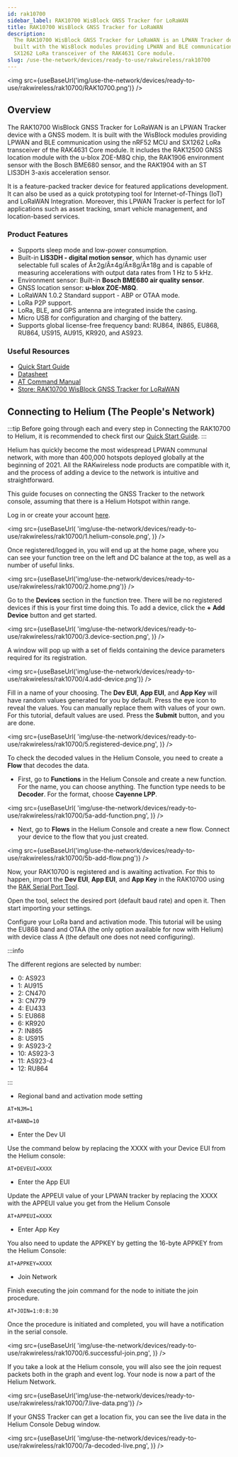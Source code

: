 ```yaml
---
id: rak10700
sidebar_label: RAK10700 WisBlock GNSS Tracker for LoRaWAN
title: RAK10700 WisBlock GNSS Tracker for LoRaWAN
description:
  The RAK10700 WisBlock GNSS Tracker for LoRaWAN is an LPWAN Tracker device with a GNSS modem. It is
  built with the WisBlock modules providing LPWAN and BLE communication using the nRF52 MCU and
  SX1262 LoRa transceiver of the RAK4631 Core module.
slug: /use-the-network/devices/ready-to-use/rakwireless/rak10700
---
```



<img
  src={useBaseUrl('img/use-the-network/devices/ready-to-use/rakwireless/rak10700/RAK10700.png')}
/>

## Overview

The RAK10700 WisBlock GNSS Tracker for LoRaWAN is an LPWAN Tracker device with a GNSS modem. It is
built with the WisBlock modules providing LPWAN and BLE communication using the nRF52 MCU and SX1262
LoRa transceiver of the RAK4631 Core module. It includes the RAK12500 GNSS location module with the
u-blox ZOE-M8Q chip, the RAK1906 environment sensor with the Bosch BME680 sensor, and the RAK1904
with an ST LIS3DH 3-axis acceleration sensor.

It is a feature-packed tracker device for featured applications development. It can also be used as
a quick prototyping tool for Internet-of-Things (IoT) and LoRaWAN Integration. Moreover, this LPWAN
Tracker is perfect for IoT applications such as asset tracking, smart vehicle management, and
location-based services.

### Product Features

- Supports sleep mode and low-power consumption.
- Built-in **LIS3DH - digital motion sensor**, which has dynamic user selectable full scales of
  Â±2g/Â±4g/Â±8g/Â±18g and is capable of measuring accelerations with output data rates from 1 Hz to
  5 kHz.
- Environment sensor: Built-in **Bosch BME680 air quality sensor**.
- GNSS location sensor: **u-blox ZOE-M8Q**.
- LoRaWAN 1.0.2 Standard support - ABP or OTAA mode.
- LoRa P2P support.
- LoRa, BLE, and GPS antenna are integrated inside the casing.
- Micro USB for configuration and charging of the battery.
- Supports global license-free frequency band: RU864, IN865, EU868, RU864, US915, AU915, KR920, and
  AS923.

### Useful Resources

- [Quick Start Guide](https://docs.rakwireless.com/Product-Categories/WisBlock/RAK10700/Quickstart/)
- [Datasheet](https://docs.rakwireless.com/Product-Categories/WisBlock/RAK10700/Datasheet/)
- [AT Command Manual](https://docs.rakwireless.com/Product-Categories/WisBlock/RAK10700/AT-Command-Manual/)
- [Store: RAK10700 WisBlock GNSS Tracker for LoRaWAN](https://store.rakwireless.com/products/lpwan-tracker-solution-kit?utm_source=RAK10700&utm_medium=Document&utm_campaign=BuyFromStore)

## Connecting to Helium (The People's Network)

:::tip Before going through each and every step in Connecting the RAK10700 to Helium, it is
recommended to check first our
[Quick Start Guide](https://docs.rakwireless.com/Product-Categories/WisBlock/RAK10700/Quickstart/).
:::

Helium has quickly become the most widespread LPWAN communal network, with more than 400,000
hotspots deployed globally at the beginning of 2021. All the RAKwireless node products are
compatible with it, and the process of adding a device to the network is intuitive and
straightforward.

This guide focuses on connecting the GNSS Tracker to the network console, assuming that there is a
Helium Hotspot within range.

Log in or create your account [here](https://www.helium.com/console).

<img
  src={useBaseUrl(
    'img/use-the-network/devices/ready-to-use/rakwireless/rak10700/1.helium-console.png',
  )}
/>

Once registered/logged in, you will end up at the home page, where you can see your function tree on
the left and DC balance at the top, as well as a number of useful links.

<img src={useBaseUrl('img/use-the-network/devices/ready-to-use/rakwireless/rak10700/2.home.png')} />

Go to the **Devices** section in the function tree. There will be no registered devices if this is
your first time doing this. To add a device, click the **+ Add Device** button and get started.

<img
  src={useBaseUrl(
    'img/use-the-network/devices/ready-to-use/rakwireless/rak10700/3.device-section.png',
  )}
/>

A window will pop up with a set of fields containing the device parameters required for its
registration.

<img
  src={useBaseUrl('img/use-the-network/devices/ready-to-use/rakwireless/rak10700/4.add-device.png')}
/>

Fill in a name of your choosing. The **Dev EUI**, **App EUI**, and **App Key** will have random
values generated for you by default. Press the eye icon to reveal the values. You can manually
replace them with values of your own. For this tutorial, default values are used. Press the
**Submit** button, and you are done.

<img
  src={useBaseUrl(
    'img/use-the-network/devices/ready-to-use/rakwireless/rak10700/5.registered-device.png',
  )}
/>

To check the decoded values in the Helium Console, you need to create a **Flow** that decodes the
data.

- First, go to **Functions** in the Helium Console and create a new function. For the name, you can
  choose anything. The function type needs to be **Decoder**. For the format, choose **Cayenne
  LPP**.

<img
  src={useBaseUrl(
    'img/use-the-network/devices/ready-to-use/rakwireless/rak10700/5a-add-function.png',
  )}
/>

- Next, go to **Flows** in the Helium Console and create a new flow. Connect your device to the flow
  that you just created.

<img
  src={useBaseUrl('img/use-the-network/devices/ready-to-use/rakwireless/rak10700/5b-add-flow.png')}
/>

Now, your RAK10700 is registered and is awaiting activation. For this to happen, import the **Dev
EUI**, **App EUI**, and **App Key** in the RAK10700 using the
[RAK Serial Port Tool](https://downloads.rakwireless.com/en/LoRa/Tools/RAK_SERIAL_PORT_TOOL_V1.2.1.zip).

Open the tool, select the desired port (default baud rate) and open it. Then start importing your
settings.

Configure your LoRa band and activation mode. This tutorial will be using the EU868 band and OTAA
(the only option available for now with Helium) with device class A (the default one does not need
configuring).

:::info

The different regions are selected by number:

- 0: AS923
- 1: AU915
- 2: CN470
- 3: CN779
- 4: EU433
- 5: EU868
- 6: KR920
- 7: IN865
- 8: US915
- 9: AS923-2
- 10: AS923-3
- 11: AS923-4
- 12: RU864

:::

- Regional band and activation mode setting

```
AT+NJM=1
```

```
AT+BAND=10
```

- Enter the Dev UI

Use the command below by replacing the XXXX with your Device EUI from the Helium console:

```
AT+DEVEUI=XXXX
```

- Enter the App EUI

Update the APPEUI value of your LPWAN tracker by replacing the XXXX with the APPEUI value you get
from the Helium Console

```
AT+APPEUI=XXXX
```

- Enter App Key

You also need to update the APPKEY by getting the 16-byte APPKEY from the Helium Console:

```
AT+APPKEY=XXXX
```

- Join Network

Finish executing the join command for the node to initiate the join procedure.

```
AT+JOIN=1:0:8:30
```

Once the procedure is initiated and completed, you will have a notification in the serial console.

<img
  src={useBaseUrl(
    'img/use-the-network/devices/ready-to-use/rakwireless/rak10700/6.successful-join.png',
  )}
/>

If you take a look at the Helium console, you will also see the join request packets both in the
graph and event log. Your node is now a part of the Helium Network.

<img
  src={useBaseUrl('img/use-the-network/devices/ready-to-use/rakwireless/rak10700/7.live-data.png')}
/>

If your GNSS Tracker can get a location fix, you can see the live data in the Helium Console Debug
window.

<img
  src={useBaseUrl(
    'img/use-the-network/devices/ready-to-use/rakwireless/rak10700/7a-decoded-live.png',
  )}
/>
